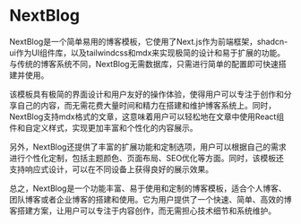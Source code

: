 
# NextBlog

NextBlog是一个简单易用的博客模板，它使用了Next.js作为前端框架，shadcn-ui作为UI组件库，以及tailwindcss和mdx来实现极简的设计和易于扩展的功能。与传统的博客系统不同，NextBlog无需数据库，只需进行简单的配置即可快速搭建并使用。

该模板具有极简的界面设计和用户友好的操作体验，使得用户可以专注于创作和分享自己的内容，而无需花费大量时间和精力在搭建和维护博客系统上。同时，NextBlog支持mdx格式的文章，这意味着用户可以轻松地在文章中使用React组件和自定义样式，实现更加丰富和个性化的内容展示。

另外，NextBlog还提供了丰富的扩展功能和定制选项，用户可以根据自己的需求进行个性化定制，包括主题颜色、页面布局、SEO优化等方面。同时，该模板还支持响应式设计，可以在不同设备上获得良好的展示效果。

总之，NextBlog是一个功能丰富、易于使用和定制的博客模板，适合个人博客、团队博客或者企业博客的搭建和使用。它为用户提供了一个快速、简单、高效的博客搭建方案，让用户可以专注于内容创作，而无需担心技术细节和系统维护。

<Social/>